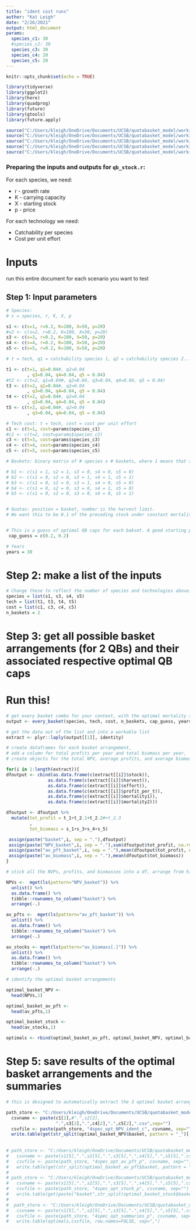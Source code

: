```yaml
---
title: "ident cost runs"
author: "Kat Leigh"
date: "2/26/2021"
output: html_document
params:
  species_c1: 30
  #species_c2: 30
  species_c3: 30
  species_c4: 20
  species_c5: 20
---
```


```r
knitr::opts_chunk$set(echo = TRUE)

library(tidyverse)
library(ggplot2)
library(here)
library(quadprog)
library(future)
library(gtools)
library(future.apply)

source("C:/Users/kleigh/OneDrive/Documents/UCSB/quotabasket_model/working_model/functions/matrixCombn.R")
source("C:/Users/kleigh/OneDrive/Documents/UCSB/quotabasket_model/working_model/functions/every_basket_all_res.R")
source("C:/Users/kleigh/OneDrive/Documents/UCSB/quotabasket_model/working_model/functions/qb_stock_m.R")
source("C:/Users/kleigh/OneDrive/Documents/UCSB/quotabasket_model/working_model/functions/qb_stock_for_optim.R")
source("C:/Users/kleigh/OneDrive/Documents/UCSB/quotabasket_model/working_model/functions/matrix_nodup.R")

```

### Preparing the inputs and outputs for `qb_stock.r`:

For each species, we need:

* r - growth rate
* K - carrying capacity
* X - starting stock
* p - price

For each technology we need:

* Catchability per species
* Cost per unit effort

# Inputs

run this entire document for each scenario you want to test

## Step 1: Input parameters
```r
# Species:
# s = species, r, K, X, p

s1 <- c(s=1, r=0.2, K=100, X=50, p=20) 
#s2 <- c(s=2, r=0.2, K=100, X=50, p=20)
s3 <- c(s=3, r=0.2, K=100, X=50, p=20)
s4 <- c(s=4, r=0.2, K=100, X=50, p=20)
s5 <- c(s=5, r=0.2, K=100, X=50, p=20)

# t = tech, q1 = catchability species 1, q2 = catchability species 2...

t1 <- c(t=1, q1=0.04#, q2=0.04
        , q3=0.04, q4=0.04, q5 = 0.04)
#t2 <- c(t=2, q1=0.04#, q2=0.04, q3=0.04, q4=0.04, q5 = 0.04)
t3 <- c(t=2, q1=0.04#, q2=0.04
        , q3=0.04, q4=0.04, q5 = 0.04)
t4 <- c(t=2, q1=0.04#, q2=0.04
        , q3=0.04, q4=0.04, q5 = 0.04)
t5 <- c(t=2, q1=0.04#, q2=0.04
        , q3=0.04, q4=0.04, q5 = 0.04)

# Tech cost: t = tech, cost = cost per unit effort
c1 <- c(t=1, cost=params$species_c1)
#c2 <- c(t=2, cost=params$species_c2)
c3 <- c(t=3, cost=params$species_c3)
c4 <- c(t=4, cost=params$species_c4)
c5 <- c(t=5, cost=params$species_c5)

# Baskets: binary matrix of # species x # baskets, where 1 means that species is in that basket

# b1 <- c(s1 = 1, s2 = 1, s3 = 0, s4 = 0, s5 = 0)
# b2 <- c(s1 = 0, s2 = 0, s3 = 1, s4 = 1, s5 = 1)
# b3 <- c(s1 = 0, s2 = 0, s3 = 1, s4 = 0, s5 = 0)
# b4 <- c(s1 = 0, s2 = 0, s3 = 0, s4 = 1, s5 = 0)
# b5 <- c(s1 = 0, s2 = 0, s3 = 0, s4 = 0, s5 = 1)


# Quotas: position = basket, number is the harvest limit.
# We want this to be 0.1 of the preceding stock under constant mortality, so this will have to change to just input constant m.


# This is a guess of optimal QB caps for each bakset. A good starting point is r/2.
 cap_guess = c(0.2, 0.2)

# Years
years = 30
```

# Step 2: make a list of the inputs
```r
# Change these to reflect the number of species and technologies above:
species = list(s1, s3, s4, s5)
tech = list(t1, t3, t4, t5)
cost = list(c1, c3, c4, c5)
n_baskets = 2
```

# Step 3: get all possible basket arrangements (for 2 QBs) and their associated respective optimal QB caps

# Run this!
```r
# get every basket combo for your context, with the optimal mortality set up
output <- every_basket(species, tech, cost, n_baskets, cap_guess, years, cores = 2)

# get the data out of the list and into a workable list
extract <- plyr::laply(output[[1]], identity)

# create dataframes for each basket arrangement,
# add a column for total profits per year and total biomass per year,
# create objects for the total NPV, average profits, and average biomass for each basket arrangement

for(i in 1:length(extract)){
dfoutput <- cbind(as.data.frame(c(extract[[i]]$stock)),
                as.data.frame(c(extract[[i]]$harvest)),
                as.data.frame(c(extract[[i]]$effort)),
                as.data.frame(c(extract[[i]]$profit_per_t)),
                as.data.frame(c(extract[[i]]$mortality1)),
                as.data.frame(c(extract[[i]]$mortality2)))

dfoutput <- dfoutput %>%
  mutate(tot_profit = t_1+t_2.1+t_2.2#+t_2.3
         ,
         tot_biomass = s_1+s_3+s_4+s_5)

 assign(paste("basket",i, sep = "."),dfoutput)
 assign(paste("NPV_basket",i, sep = "."),sum(dfoutput$tot_profit, na.rm = TRUE))
 assign(paste("av_pft_basket",i, sep = "."),mean(dfoutput$tot_profit, na.rm = TRUE))
 assign(paste("av_biomass",i, sep = "."),mean(dfoutput$tot_biomass))
}

# stick all the NVPs, profits, and biomasses into a df, arrange from highest to lowest to find the optimal arrangement for eac of these 3 criterion

NPVs <-  mget(ls(pattern="NPV_basket")) %>%
  unlist() %>% 
  as.data.frame() %>%
  tibble::rownames_to_column("basket") %>% 
  arrange(-.)

av_pfts <-  mget(ls(pattern="av_pft_basket")) %>%
  unlist() %>% 
  as.data.frame() %>%
  tibble::rownames_to_column("basket") %>% 
  arrange(-.)

av_stocks <- mget(ls(pattern="av_biomass[.]")) %>%
  unlist() %>% 
  as.data.frame() %>%
  tibble::rownames_to_column("basket") %>% 
  arrange(-.)

# identify the optimal basket arrangements

optimal_basket_NPV <- 
  head(NPVs,1)

optimal_basket_av_pft <- 
  head(av_pfts,1)

optimal_basket_stock <- 
  head(av_stocks,1)

optimals <- rbind(optimal_basket_av_pft, optimal_basket_NPV, optimal_basket_stock)

```

# Step 5: save results of the optimal basket arrangements and the summaries

```r

# this is designed to automatically extract the 3 optimal basket arrangements as well as their summary info. just change the file name for each run!

path_store <- "C:/Users/kleigh/OneDrive/Documents/UCSB/quotabasket_model/working_model/price and cost explore/"
  csvname <- paste(c1[2],#".",s2[2],
                   ".",c3[2],".",c4[2],".",c5[2],".csv",sep="")
  csvfile <- paste(path_store, "4spec_opt_NPV_ident_c", csvname, sep="")
  write.table(get(str_split(optimal_basket_NPV$basket, pattern = "_")[[1]][2]),csvfile, row.names=FALSE, sep=",")
  
  
# path_store <- "C:/Users/kleigh/OneDrive/Documents/UCSB/quotabasket_model/working_model/price and cost explore/"
#   csvname <- paste(s1[5],".",s2[5],".",s3[5],".",s4[5],".",s5[5],".csv",sep="")
#   csvfile <- paste(path_store, "4spec_opt_av_pft_p", csvname, sep="")
#   write.table(get(str_split(optimal_basket_av_pft$basket, pattern = "_")[[1]][3]),csvfile, row.names=FALSE, sep=",")
# 
# path_store <- "C:/Users/kleigh/OneDrive/Documents/UCSB/quotabasket_model/working_model/price and cost explore/"
#   csvname <- paste(s1[5],".",s2[5],".",s3[5],".",s4[5],".",s5[5],".csv",sep="")
#   csvfile <- paste(path_store, "4spec_opt_stock_p", csvname, sep="")
#   write.table(get(paste("basket",str_split(optimal_basket_stock$basket, pattern = "[.]")[[1]][2], sep = '.')),csvfile, row.names=FALSE, sep=",")
# 
#  path_store <- "C:/Users/kleigh/OneDrive/Documents/UCSB/quotabasket_model/working_model/price and cost explore/"
#   csvname <- paste(s1[5],".",s2[5],".",s3[5],".",s4[5],".",s5[5],".csv",sep="")
#   csvfile <- paste(path_store, "4spec_opt_summaries_p", csvname, sep="")
#   write.table(optimals,csvfile, row.names=FALSE, sep=",")
  
```

